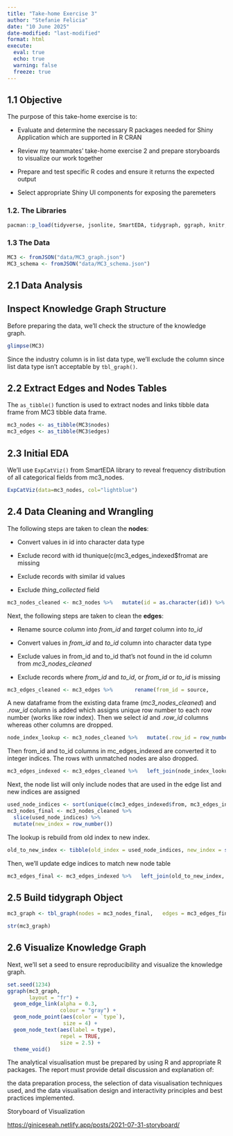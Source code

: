 ```yaml
---
title: "Take-home Exercise 3"
author: "Stefanie Felicia"
date: "10 June 2025"
date-modified: "last-modified"
format: html
execute: 
  eval: true
  echo: true
  warning: false
  freeze: true
---
```


## 1.1 Objective

The purpose of this take-home exercise is to:

-   Evaluate and determine the necessary R packages needed for Shiny Application which are supported in R CRAN

-   Review my teammates' take-home exercise 2 and prepare storyboards to visualize our work together

-   Prepare and test specific R codes and ensure it returns the expected output

-   Select appropriate Shiny UI components for exposing the paremeters

### 1.2. The Libraries

```r
pacman::p_load(tidyverse, jsonlite, SmartEDA, tidygraph, ggraph, knitr, DT, stringr, cronologia, tidytext, dplyr)
```

### 1.3 The Data

```r
MC3 <- fromJSON("data/MC3_graph.json")
MC3_schema <- fromJSON("data/MC3_schema.json")
```

## 2.1 Data Analysis

::: panel-tabset
## Inspect Knowledge Graph Structure

Before preparing the data, we'll check the structure of the knowledge graph.

```r
glimpse(MC3)
```

Since the industry column is in list data type, we'll exclude the column since list data type isn't acceptable by `tbl_graph()`.

## 2.2 Extract Edges and Nodes Tables

The `as_tibble()` function is used to extract nodes and links tibble data frame from MC3 tibble data frame.

```r
mc3_nodes <- as_tibble(MC3$nodes) 
mc3_edges <- as_tibble(MC3$edges)
```

## 2.3 Initial EDA

We'll use `ExpCatViz()` from SmartEDA library to reveal frequency distribution of all categorical fields from mc3_nodes.

```r
ExpCatViz(data=mc3_nodes, col="lightblue")
```

## 2.4 Data Cleaning and Wrangling

The following steps are taken to clean the **nodes**:

-   Convert values in id into character data type

-   Exclude record with id thunique(c(mc3_edges_indexed\$fromat are missing

-   Exclude records with similar id values

-   Exclude *thing_collected* field

```r
mc3_nodes_cleaned <- mc3_nodes %>%   mutate(id = as.character(id)) %>%   filter(!is.na(id)) %>%   distinct(id, .keep_all = TRUE) %>%   select(-thing_collected)
```

Next, the following steps are taken to clean the **edges**:

-   Rename source *column* into *from_id* and *target* column into *to_id*

-   Convert values in *from_id* and *to_id* column into character data type

-   Exclude values in from_id and to_id that's not found in the id column from *mc3_nodes_cleaned*

-   Exclude records where *from_id* and *to_id*, or *from_id* or *to_id* is missing

```r
mc3_edges_cleaned <- mc3_edges %>%       rename(from_id = source,               to_id = target) %>%       mutate(across(c(from_id, to_id),                      as.character)) %>%       filter(from_id %in% mc3_nodes_cleaned$id,               to_id %in% mc3_nodes_cleaned$id) %>%       filter(!is.na(from_id), !is.na(to_id))
```

A new dataframe from the existing data frame (*mc3_nodes_cleaned*) and *.row_id* column is added which assigns unique row number to each row number (works like row index). Then we select *id* and .*row_id* columns whereas other columns are dropped.

```r
node_index_lookup <- mc3_nodes_cleaned %>%   mutate(.row_id = row_number()) %>%   select(id, .row_id)
```

Then from_id and to_id columns in mc_edges_indexed are converted it to integer indices. The rows with unmatched nodes are also dropped.

```r
mc3_edges_indexed <- mc3_edges_cleaned %>%   left_join(node_index_lookup,              by = c("from_id" = "id")) %>%   rename(from = .row_id) %>%   left_join(node_index_lookup,              by = c("to_id" = "id")) %>%   rename(to = .row_id) %>%   select(from, to, is_inferred, type) %>%   filter(!is.na(from) & !is.na(to))
```

Next, the node list will only include nodes that are used in the edge list and new indices are assigned

```r
used_node_indices <- sort(unique(c(mc3_edges_indexed$from, mc3_edges_indexed$to)))
mc3_nodes_final <- mc3_nodes_cleaned %>%   
  slice(used_node_indices) %>%   
  mutate(new_index = row_number())
```

The lookup is rebuild from old index to new index.

```r
old_to_new_index <- tibble(old_index = used_node_indices, new_index = seq_along(used_node_indices))
```

Then, we'll update edge indices to match new node table

```r
mc3_edges_final <- mc3_edges_indexed %>%   left_join(old_to_new_index,              by = c("from" = "old_index")) %>%   rename(from_new = new_index) %>%   left_join(old_to_new_index,              by = c("to" = "old_index")) %>%   rename(to_new = new_index) %>%   select(from = from_new, to = to_new,           is_inferred, type)
```

## 2.5 Build tidygraph Object

```r
mc3_graph <- tbl_graph(nodes = mc3_nodes_final,   edges = mc3_edges_final,   directed = TRUE)
```

```r
str(mc3_graph)
```

## 2.6 Visualize Knowledge Graph

Next, we'll set a seed to ensure reproducibility and visualize the knowledge graph.

```r
set.seed(1234)
ggraph(mc3_graph, 
       layout = "fr") +
  geom_edge_link(alpha = 0.3, 
                 colour = "gray") +
  geom_node_point(aes(color = `type`), 
                  size = 4) +
  geom_node_text(aes(label = type), 
                 repel = TRUE, 
                 size = 2.5) +
  theme_void()
```
:::

The analytical visualisation must be prepared by using R and appropriate R packages. The report must provide detail discussion and explanation of:

the data preparation process, the selection of data visualisation techniques used, and the data visualisation design and interactivity principles and best practices implemented.

Storyboard of Visualization

<https://giniceseah.netlify.app/posts/2021-07-31-storyboard/>

